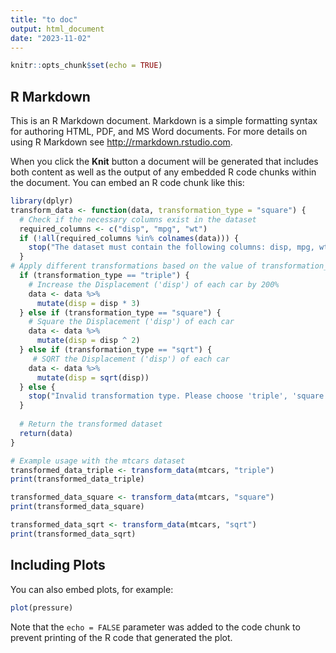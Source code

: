 ```yaml
---
title: "to doc"
output: html_document
date: "2023-11-02"
---
```


```r
knitr::opts_chunk$set(echo = TRUE)
```

## R Markdown

This is an R Markdown document. Markdown is a simple formatting syntax for authoring HTML, PDF, and MS Word documents. For more details on using R Markdown see <http://rmarkdown.rstudio.com>.

When you click the **Knit** button a document will be generated that includes both content as well as the output of any embedded R code chunks within the document. You can embed an R code chunk like this:

```r
library(dplyr)
transform_data <- function(data, transformation_type = "square") {
  # Check if the necessary columns exist in the dataset
  required_columns <- c("disp", "mpg", "wt")
  if (!all(required_columns %in% colnames(data))) {
    stop("The dataset must contain the following columns: disp, mpg, wt.")
  }
# Apply different transformations based on the value of transformation_type
  if (transformation_type == "triple") {
    # Increase the Displacement ('disp') of each car by 200%
    data <- data %>%
      mutate(disp = disp * 3)
  } else if (transformation_type == "square") {
    # Square the Displacement ('disp') of each car
    data <- data %>%
      mutate(disp = disp ^ 2)
  } else if (transformation_type == "sqrt") {
     # SQRT the Displacement ('disp') of each car
    data <- data %>%
      mutate(disp = sqrt(disp))
  } else {
    stop("Invalid transformation type. Please choose 'triple', 'square', or 'sqrt'.")
  }
  
  # Return the transformed dataset
  return(data)
}

# Example usage with the mtcars dataset
transformed_data_triple <- transform_data(mtcars, "triple")
print(transformed_data_triple)

transformed_data_square <- transform_data(mtcars, "square")
print(transformed_data_square)

transformed_data_sqrt <- transform_data(mtcars, "sqrt")
print(transformed_data_sqrt)
```

## Including Plots

You can also embed plots, for example:

```r
plot(pressure)
```

Note that the `echo = FALSE` parameter was added to the code chunk to prevent printing of the R code that generated the plot.
